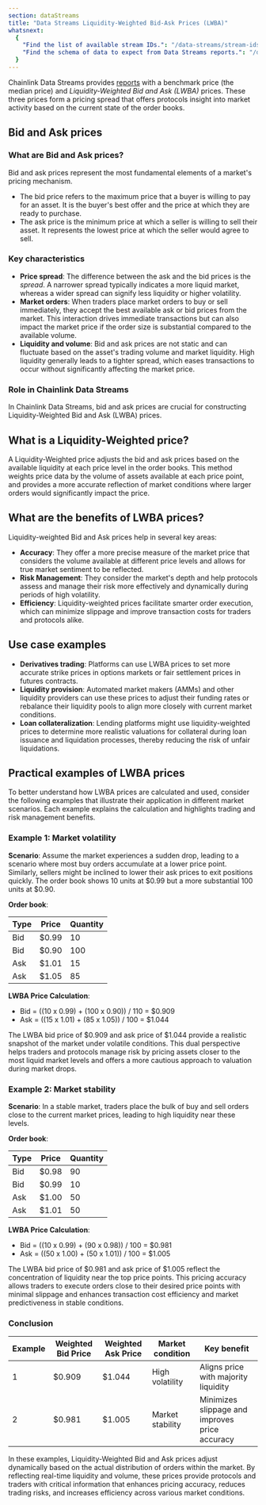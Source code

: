 ```yaml
---
section: dataStreams
title: "Data Streams Liquidity-Weighted Bid-Ask Prices (LWBA)"
whatsnext:
  {
    "Find the list of available stream IDs.": "/data-streams/stream-ids",
    "Find the schema of data to expect from Data Streams reports.": "/data-streams/reference/report-schema",
  }
---
```



<DataStreams section="dsNotes" />

Chainlink Data Streams provides [reports](/data-streams/reference/report-schema) with a benchmark price (the median price) and _Liquidity-Weighted Bid and Ask (LWBA)_ prices. These three prices form a pricing spread that offers protocols insight into market activity based on the current state of the order books.

## Bid and Ask prices

### What are Bid and Ask prices?

Bid and ask prices represent the most fundamental elements of a market's pricing mechanism.

- The bid price refers to the maximum price that a buyer is willing to pay for an asset. It is the buyer's best offer and the price at which they are ready to purchase.
- The ask price is the minimum price at which a seller is willing to sell their asset. It represents the lowest price at which the seller would agree to sell.

### Key characteristics

- **Price spread**: The difference between the ask and the bid prices is the _spread_. A narrower spread typically indicates a more liquid market, whereas a wider spread can signify less liquidity or higher volatility.
- **Market orders**: When traders place market orders to buy or sell immediately, they accept the best available ask or bid prices from the market. This interaction drives immediate transactions but can also impact the market price if the order size is substantial compared to the available volume.
- **Liquidity and volume**: Bid and ask prices are not static and can fluctuate based on the asset's trading volume and market liquidity. High liquidity generally leads to a tighter spread, which eases transactions to occur without significantly affecting the market price.

### Role in Chainlink Data Streams

In Chainlink Data Streams, bid and ask prices are crucial for constructing Liquidity-Weighted Bid and Ask (LWBA) prices.

## What is a Liquidity-Weighted price?

A Liquidity-Weighted price adjusts the bid and ask prices based on the available liquidity at each price level in the order books. This method weights price data by the volume of assets available at each price point, and provides a more accurate reflection of market conditions where larger orders would significantly impact the price.

## What are the benefits of LWBA prices?

Liquidity-weighted Bid and Ask prices help in several key areas:

- **Accuracy**: They offer a more precise measure of the market price that considers the volume available at different price levels and allows for true market sentiment to be reflected.
- **Risk Management**: They consider the market's depth and help protocols assess and manage their risk more effectively and dynamically during periods of high volatility.
- **Efficiency**: Liquidity-weighted prices facilitate smarter order execution, which can minimize slippage and improve transaction costs for traders and protocols alike.

## Use case examples

- **Derivatives trading**: Platforms can use LWBA prices to set more accurate strike prices in options markets or fair settlement prices in futures contracts.
- **Liquidity provision**: Automated market makers (AMMs) and other liquidity providers can use these prices to adjust their funding rates or rebalance their liquidity pools to align more closely with current market conditions.
- **Loan collateralization**: Lending platforms might use liquidity-weighted prices to determine more realistic valuations for collateral during loan issuance and liquidation processes, thereby reducing the risk of unfair liquidations.

## Practical examples of LWBA prices

To better understand how LWBA prices are calculated and used, consider the following examples that illustrate their application in different market scenarios. Each example explains the calculation and highlights trading and risk management benefits.

### Example 1: Market volatility

**Scenario**: Assume the market experiences a sudden drop, leading to a scenario where most buy orders accumulate at a lower price point. Similarly, sellers might be inclined to lower their ask prices to exit positions quickly. The order book shows 10 units at $0.99 but a more substantial 100 units at $0.90.

**Order book**:

| Type | Price | Quantity |
| ---- | ----- | -------- |
| Bid  | $0.99 | 10       |
| Bid  | $0.90 | 100      |
| Ask  | $1.01 | 15       |
| Ask  | $1.05 | 85       |

**LWBA Price Calculation**:

- Bid = ((10 x 0.99) + (100 x 0.90)) / 110 = $0.909
- Ask = ((15 x 1.01) + (85 x 1.05)) / 100 = $1.044

The LWBA bid price of $0.909 and ask price of $1.044 provide a realistic snapshot of the market under volatile conditions. This dual perspective helps traders and protocols manage risk by pricing assets closer to the most liquid market levels and offers a more cautious approach to valuation during market drops.

### Example 2: Market stability

**Scenario**: In a stable market, traders place the bulk of buy and sell orders close to the current market prices, leading to high liquidity near these levels.

**Order book**:

| Type | Price | Quantity |
| ---- | ----- | -------- |
| Bid  | $0.98 | 90       |
| Bid  | $0.99 | 10       |
| Ask  | $1.00 | 50       |
| Ask  | $1.01 | 50       |

**LWBA Price Calculation**:

- Bid = ((10 x 0.99) + (90 x 0.98)) / 100 = $0.981
- Ask = ((50 x 1.00) + (50 x 1.01)) / 100 = $1.005

The LWBA bid price of $0.981 and ask price of $1.005 reflect the concentration of liquidity near the top price points. This pricing accuracy allows traders to execute orders close to their desired price points with minimal slippage and enhances transaction cost efficiency and market predictiveness in stable conditions.

### Conclusion

| Example | Weighted Bid Price | Weighted Ask Price | Market condition | Key benefit                                    |
| ------- | ------------------ | ------------------ | ---------------- | ---------------------------------------------- |
| 1       | $0.909             | $1.044             | High volatility  | Aligns price with majority liquidity           |
| 2       | $0.981             | $1.005             | Market stability | Minimizes slippage and improves price accuracy |

In these examples, Liquidity-Weighted Bid and Ask prices adjust dynamically based on the actual distribution of orders within the market. By reflecting real-time liquidity and volume, these prices provide protocols and traders with critical information that enhances pricing accuracy, reduces trading risks, and increases efficiency across various market conditions.
